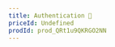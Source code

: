 ```yaml
---
title: Authentication 🔐
priceId: Undefined
prodId: prod_QRt1u9QKRGO2NN
---
```


<Card
  href="/plugins/auth/next-auth"
  title="Next Auth Plugin"
  description="Inject Next Auth with a single click"
/>

